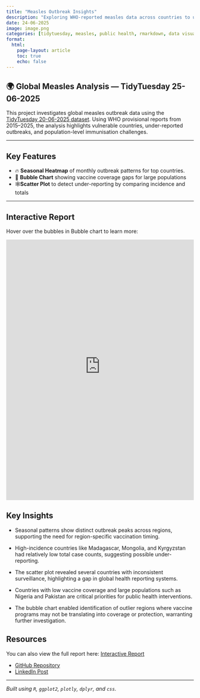 ```yaml
---
title: "Measles Outbreak Insights"
description: "Exploring WHO-reported measles data across countries to uncover trends, reporting anomalies, and vaccine gaps from TidyTuesday 24-06-2025"
date: 24-06-2025
image: image.png
categories: [tidytuesday, measles, public health, rmarkdown, data visualisation, R]
format:
  html:
    page-layout: article
    toc: true
    echo: false
---
```


## 🌍 Global Measles Analysis --- TidyTuesday 25-06-2025

This project investigates global measles outbreak data using the [TidyTuesday 20-06-2025 dataset](https://github.com/rfordatascience/tidytuesday/tree/main/data/2025/2025-06-24). Using WHO provisional reports from 2015--2025, the analysis highlights vulnerable countries, under-reported outbreaks, and population-level immunisation challenges.

------------------------------------------------------------------------

## Key Features

 - 🔥 **Seasonal Heatmap** of monthly outbreak patterns for top countries.
 - 🫧 **Bubble Chart** showing vaccine coverage gaps for large populations
 - 🕸️**Scatter Plot** to detect under-reporting by comparing incidence and totals

------------------------------------------------------------------------

## Interactive Report

Hover over the bubbles in Bubble chart to learn more:

<iframe src="https://measles-outbreak.netlify.app/" width="100%" height="700px" style="border:none;">

</iframe>

## Key Insights

 - Seasonal patterns show distinct outbreak peaks across regions, supporting the need for region-specific vaccination timing.

 - High-incidence countries like Madagascar, Mongolia, and Kyrgyzstan had relatively low total case counts, suggesting possible under-reporting.

 - The scatter plot revealed several countries with inconsistent surveillance, highlighting a gap in global health reporting systems.

 - Countries with low vaccine coverage and large populations such as Nigeria and Pakistan are critical priorities for public health interventions.

 - The bubble chart enabled identification of outlier regions where vaccine programs may not be translating into coverage or protection, warranting further investigation.

## Resources

You can also view the full report here: [Interactive Report](https://measles-outbreak.netlify.app/)

- [GitHub Repository](https://github.com/ishitak22/tidytuesday-projects/tree/main/tidytuesday_2025-06-24)
- [LinkedIn Post](https://www.linkedin.com/posts/khannaishita_tidytuesday-who-measlesoutbreak-activity-7356126428028944385-NMfa?utm_source=share&utm_medium=member_desktop&rcm=ACoAADDaLd8BB_aQ7Ddb1JYFtgrM0vX8n2xXUBM)

---

*Built using `R`, `ggplot2`, `plotly`, `dplyr`, and `css`.*

